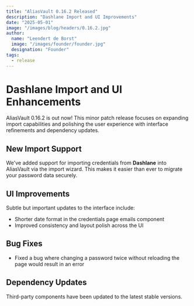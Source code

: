 ```yaml
---
title: "AliasVault 0.16.2 Released"
description: "Dashlane Import and UI Improvements"
date: "2025-05-01"
image: "/images/blog/headers/0.16.2.jpg"
author:
  name: "Leendert de Borst"
  image: "/images/founder/founder.jpg"
  designation: "Founder"
tags:
  - release
---
```


# Dashlane Import and UI Enhancements

AliasVault 0.16.2 is out now! This minor patch release focuses on expanding import capabilities and polishing the user experience with interface refinements and dependency updates.

<ClickableImage
  src="/images/blog/releases/0.16.2.png"
  alt="AliasVault 0.16.2 Release"
  caption="Dashlane Import Support and Interface Tweaks"
/>

## New Import Support

We've added support for importing credentials from **Dashlane** into AliasVault via the import wizard. This makes it easier than ever to migrate your password data securely.

## UI Improvements

Subtle but important updates to the interface include:

- Shorter date format in the credentials page emails component
- Improved consistency and layout polish across the UI

## Bug Fixes

- Fixed a bug where changing a password twice without reloading the page would result in an error

## Dependency Updates

Third-party components have been updated to the latest stable versions.

<GitHubRelease version="0.16.2" />
